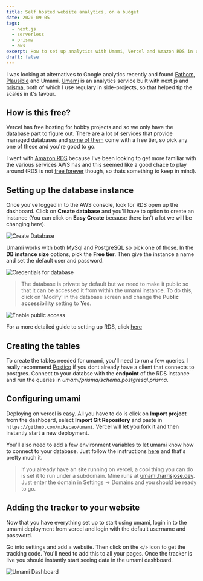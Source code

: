 ```yaml
---
title: Self hosted website analytics, on a budget
date: 2020-09-05
tags:
  - next.js
  - serverless
  - prisma
  - aws
excerpt: How to set up analytics with Umami, Vercel and Amazon RDS in under an hour.
draft: false
---
```


I was looking at alternatives to Google analytics recently and found [Fathom](https://usefathom.com/), [Plausible](https://plausible.io/) and Umami. [Umami](https://umami.is/) is an analytics service built with next.js and [prisma](https://www.prisma.io/), both of which I use regulary in side-projects, so that helped tip the scales in it's favour.

## How is this free?

Vercel has free hosting for hobby projects and so we only have the database part to figure out. There are a lot of services that provide managed databases and [some of them](https://github.com/ripienaar/free-for-dev#dbaas) come with a free tier, so pick any one of these and you're good to go.

I went with [Amazon RDS](https://aws.amazon.com/rds/) because I've been looking to get more familiar with the various services AWS has and this seemed like a good chace to play around (RDS is not [free forever](https://aws.amazon.com/free/?all-free-tier.sort-by=item.additionalFields.SortRank&all-free-tier.sort-order=asc&awsf.Free%20Tier%20Types=tier%2312monthsfree) though, so thats something to keep in mind).

## Setting up the database instance

Once you've logged in to the AWS console, look for RDS open up the dashboard. Click on **Create database** and you'll have to option to create an instance (You can click on **Easy Create** because there isn't a lot we will be changing here).

![Create Database](/images/self-hosted-umami/rds-create-1.png)

Umami works with both MySql and PostgreSQL so pick one of those. In the **DB instance size** options, pick the **Free tier**. Then give the instance a name and set the default user and password.

![Credentials for database](/images/self-hosted-umami/rds-create-3.png)

> The database is private by default but we need to make it public so that it can be accessed it from within the umami instance. To do this, click on 'Modify' in the database screen and change the **Public accessibility** setting to **Yes**.

![Enable public access](/images/self-hosted-umami/rds-public-access.png)

For a more detailed guide to setting up RDS, click [here](https://docs.aws.amazon.com/AmazonRDS/latest/UserGuide/CHAP_GettingStarted.CreatingConnecting.PostgreSQL.html)

## Creating the tables

To create the tables needed for umami, you'll need to run a few queries. I really recommend [Postico](https://eggerapps.at/postico/) if you dont already have a client that connects to postgres. Connect to your databse with the **endpoint** of the RDS instance and run the queries in _umami/prisma/schema.postgresql.prisma_.

## Configuring umami

Deploying on vercel is easy. All you have to do is click on **Import project** from the dashboard, select **Import Git Repository** and paste in `https://github.com/mikecao/umami`. Vercel will let you fork it and then instantly start a new deployment.

You'll also need to add a few environment variables to let umami know how to connect to your database. Just follow the instructions [here](https://github.com/mikecao/umami#configure-umami) and that's pretty much it.

> If you already have an site running on vercel, a cool thing you can do is set it to run under a subdomain. Mine runs at [umami.harrisjose.dev](https://umami.harrisjose.dev). Just enter the domain in Settings -> Domains and you should be ready to go.

## Adding the tracker to your website

Now that you have everything set up to start using umami, login in to the umami deployment from vercel and login with the default username and password.

Go into settings and add a website. Then click on the `</>` icon to get the tracking code. You'll need to add this to all your pages. Once the tracker is live you should instantly start seeing data in the umami dashboard.

![Umami Dashboard](/images/self-hosted-umami/umami-dashboard.png)
